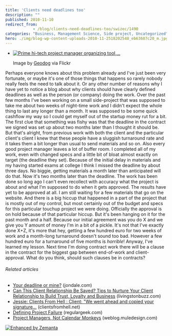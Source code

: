 ```yaml
---
title: 'Clients need deadlines too'
description: ""
published: 2010-11-10
redirect_from: 
            - /blog/clients-need-deadlines-too/swizec/1490
categories: "Business, Management Science, Side project, Uncategorized"
hero: ./img/blog-wp-content-uploads-2010-11-2518202548_eb63607c20_m.jpg
---
```

- [![Prime hi-tech project manager organizing tool,...](./img/blog-wp-content-uploads-2010-11-2518202548_eb63607c20_m.jpg "Prime hi-tech project manager organizing tool,...")](http://www.flickr.com/photos/35034356008@N01/2518202548)

  Image by [Geodog](http://www.flickr.com/photos/35034356008@N01/2518202548) via Flickr

Perhaps everyone knows about this problem already and I&#x27;ve just been very fortunate, or maybe it&#x27;s one of those things that happens so rarely nobody really feels the need to talk about it. Or any other number of reasons why I have yet to notice a blog about why clients should have clearly defined deadlines as well as the person (or company) doing the work. Over the past few months I&#x27;ve been working on a small side-project that was supposed to take me about two weeks of night-time work and I didn&#x27;t expect the whole thing to last any longer than a month. It was supposed to be some quick cashflow my way so I could get myself out of the startup money rut for a bit. The first clue that something was fishy was that the deadline in the contract we signed was set up about two months later than I thought it should be. But that&#x27;s alright, from previous work with both the client and the particular client&#x27;s client I knew that these people have a sluggish turnaround rate and it takes them a bit longer than usual to send materials and so on. Also every good project manager leaves a lot of buffer room. I completed all of my work, even with changed specs and a little bit of bloat almost exactly on target (the deadline they set). Because of the initial delay in materials and my having started exams at college I think I missed the deadline by about three days. No biggie, getting materials a month later than anticipated will do that. Now it&#x27;s two months later than the deadline. The work has been done so long ago I can&#x27;t even recollect with accuracy what the project is about and what I&#x27;m supposed to do when it gets approved. The results have yet to be approved at all. I am still waiting for a few materials that go on the website. And there is a big hiccup that happened in a part of the project that is mostly out of my control, but most certainly out of the budget and specs for this particular touchup project we were doing. Officially the approval is on hold because of that particular hiccup. But it&#x27;s been hanging on it for the past month and a half. Because our initial agreement was you do X and we give you Y amount of money I&#x27;m in a bit of a pickle. It&#x27;s not that I&#x27;ve exactly done X+Z, it&#x27;s more that hey, getting a few hundred euro for two weeks of work and a month-long turnaround doesn&#x27;t sound too bad. However a few hundred euro for a turnaround of five months is _horrible_! Anyway, I&#x27;ve learned my lesson. Next time I&#x27;m doing contract work there will be a clause in the contract for the biggest gap between end-of-work and client-approval. What do you think, should such clauses be in contracts?

###### Related articles

- [Your deadline or mine?](http://www.jondale.com/blog/2010/10/deadlines.html) (jondale.com)
- [Can This Client Relationship Be Saved? Tips to Nurture Your Client Relationship to Build Trust, Loyalty and Business](http://www.livingstonbuzz.com/2010/11/05/can-this-client-relationship-be-saved-tips-to-nurture-your-client-relationship-to-build-trust-loyalty-and-business/) (livingstonbuzz.com)
- [Jessie: Clients From Hell : Client: &quot;We went ahead and copied your signature...](http://clientsfromhell.net/post/1217295787/client-we-went-ahead-and-copied-your-signature) (clientsfromhell.net)
- [Defining Project Failure](http://regulargeek.com/2010/11/08/defining-project-failure/) (regulargeek.com)
- [Project Managers, Not Calendar Monkeys](http://weblog.muledesign.com/2010/10/project_managers_not_calendar.php) (weblog.muledesign.com)

[![Enhanced by Zemanta](http://img.zemanta.com/zemified_e.png?x-id=9bee046f-ae89-4bb2-b2e8-090668e57773)](http://www.zemanta.com/ "Enhanced by Zemanta")
